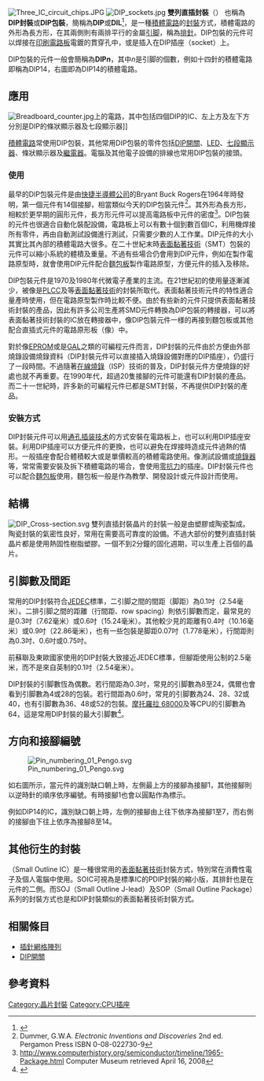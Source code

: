 {{noteTA
|1=zh-hant:表面黏著技術;zh-hans:表面贴装技术
}}
[[File:Three_IC_circuit_chips.JPG|thumb]]
[[Image:DIP_sockets.jpg|thumb]]
{{noteTA
|1=zh-hans:引脚; zh-hant:接腳;
}}
'''雙列直插封裝'''（{{lang-en|'''dual in-line package'''}}） 也稱為'''DIP封裝'''或'''DIP包裝'''，簡稱為'''DIP'''或'''DIL'''<ref>{{Cite web |url=http://www.conitec.com/xpages/adapter/DS210891.pdf |title=see for instance |access-date=2012-02-25 |archive-date=2020-09-30 |archive-url=https://web.archive.org/web/20200930174735/http://www.conitec.com/xpages/adapter/DS210891.pdf |dead-url=yes }}</ref>，是一種[[積體電路|積體電路]]的[[積體電路封裝|封裝]]方式，積體電路的外形為長方形，在其兩側則有兩排平行的金屬[[引脚|引脚]]，稱為[[排針|排針]]。DIP包裝的元件可以焊接在[[印刷電路板|印刷電路板]]電鍍的貫穿孔中，或是插入在DIP插座（socket）上。

DIP包裝的元件一般會簡稱為'''DIP''n'''''，其中''n''是引脚的個數，例如十四針的積體電路即稱為DIP14，右圖即為DIP14的積體電路。

== 應用 ==
[[File:Breadboard_counter.jpg|thumb]]上的電路，其中包括四個DIP的IC、左上方及左下方分別是DIP的條狀顯示器及七段顯示器]]

[[積體電路|積體電路]]常使用DIP包裝，其他常用DIP包裝的零件包括[[DIP開關|DIP開關]]、[[LED|LED]]、[[七段顯示器|七段顯示器]]、條狀顯示器及[[繼電器|繼電器]]。電腦及其他電子設備的排線也常用DIP包裝的接頭。

=== 使用 ===
最早的DIP包裝元件是由[[快捷半導體公司|快捷半導體公司]]的Bryant Buck Rogers在1964年時發明，第一個元件有14個接腳，相當類似今天的DIP包裝元件<ref>Dummer, G.W.A. ''Electronic Inventions and Discoveries'' 2nd ed. Pergamon Press ISBN 0-08-022730-9</ref>。其外形為長方形，相較於更早期的圓形元件，長方形元件可以提高電路板中元件的密度<ref>http://www.computerhistory.org/semiconductor/timeline/1965-Package.html {{Wayback|url=http://www.computerhistory.org/semiconductor/timeline/1965-Package.html |date=20151222223723 }} Computer Museum retrieved April 16, 2008</ref>。DIP包裝的元件也很適合自動化裝配設備，電路板上可以有數十個到數百個IC，利用{{link-en|波峰焊接|wave soldering}}機焊接所有零件，再由自動測試設備進行測試，只需要少數的人工作業。DIP元件的大小其實比其內部的積體電路大很多。在二十世紀末時[[表面黏著技術|表面黏著技術]]（SMT）包裝的元件可以縮小系統的體積及重量。不過有些場合仍會用到DIP元件，例如在製作電路原型時，就會使用DIP元件配合[[麵包板|麵包板]]製作電路原型，方便元件的插入及移除。

DIP包裝元件是1970及1980年代微電子產業的主流。在21世紀初的使用量逐漸減少，被像是[[PLCC|PLCC]]及{{link-en|SOIC|small-outline integrated circuit}}等[[表面黏著技術|表面黏著技術]]的封裝所取代。表面黏著技術元件的特性適合量產時使用，但在電路原型製作時比較不便。由於有些新的元件只提供表面黏著技術封裝的產品，因此有許多公司生產將SMD元件轉換為DIP包裝的轉接器，可以將表面黏著技術封裝的IC放在轉接器中，像DIP包裝元件一様的再接到麵包板或其他配合直插式元件的電路原形板（像{{link-en|洞洞板|stripboard}}）中。

對於像[[EPROM|EPROM]]或是[[GAL|GAL]]之類的可編程元件而言，DIP封裝的元件由於方便由外部燒錄設備燒錄資料（DIP封裝元件可以直接插入燒錄設備對應的DIP插座），仍盛行了一段時間。不過隨著[[在線燒錄|在線燒錄]]（ISP）技術的普及，DIP封裝元件方便燒錄的好處也就不再重要。在1990年代，超過20隻接腳的元件可能還有DIP封裝的產品。而二十一世紀時，許多新的可編程元件已都是SMT封裝，不再提供DIP封裝的產品。

=== 安裝方式===
DIP封裝元件可以用[[通孔插装技术|通孔插装技术]]的方式安裝在電路板上，也可以利用DIP插座安裝。利用DIP插座可以方便元件的更換，也可以避免在焊接時造成元件過熱的情形。一般插座會配合體積較大或是單價較高的積體電路使用。像測試設備或[[燒錄器|燒錄器]]等，常常需要安裝及拆下積體電路的場合，會使用[[零抗力|零抗力]]的插座。DIP封裝元件也可以配合[[麵包板|麵包板]]使用，麵包板一般是作為教學、開發設計或元件設計而使用。

== 結構 ==
[[File:DIP_Cross-section.svg|thumb]]
雙列直插封裝晶片的封裝一般是由塑膠或陶瓷製成。陶瓷封裝的氣密性良好，常用在需要高可靠度的設備。不過大部份的雙列直插封裝晶片都是使用熱固性樹脂塑膠。一個不到2分鐘的固化週期，可以生產上百個的晶片。

== 引脚數及間距 ==
常用的DIP封裝符合[[JEDEC|JEDEC]]標準，二引脚之間的間距（脚距）為0.1吋（2.54毫米）。二排引脚之間的距離（行間距、row spacing）則依引脚數而定，最常見的是0.3吋（7.62毫米）或0.6吋（15.24毫米）。其他較少見的距離有0.4吋（10.16毫米）或0.9吋（22.86毫米），也有一些包裝是脚距0.07吋（1.778毫米），行間距則為0.3吋、0.6吋或0.75吋。

前蘇聯及東歐國家使用的DIP封裝大致接近JEDEC標準，但腳距使用公制的2.5毫米，而不是來自英制的0.1吋（2.54毫米）。

DIP封裝的引脚數恆為偶數。若行間距為0.3吋，常見的引脚數為8至24，偶爾也會看到引脚數為4或28的包裝。若行間距為0.6吋，常見的引脚數為24、28、32或40，也有引脚數為36、48或52的包裝。[[摩托羅拉_68000|摩托羅拉 68000]]及{{link-en|Zilog Z180|Zilog Z180}}等CPU的引脚數為64，這是常用DIP封裝的最大引脚數<ref name="CMOS_DI">{{cite book |title=CMOS digital integrated circuits (3rd Edition) |last=Kang |first=Sung-Mo |coauthors=Leblebici, Yusuf |year=2002 |publisher=McGraw-Hill |isbn=0072460539 |page=42}}</ref>。

== 方向和接腳編號 ==
[[Image:Pin_numbering_01_Pengo.svg|thumb]]

如右圖所示，當元件的識別缺口朝上時，左側最上方的接腳為接腳1，其他接腳則以逆時針的順序依序編號。有時接腳1也會以圓點作為標示。

例如DIP14的IC，識別缺口朝上時，左側的接腳由上往下依序為接腳1至7，而右側的接腳由下往上依序為接腳8至14。

== 其他衍生的封裝 ==
{{link-en|SOIC|small-outline integrated circuit}}（Small Outline IC）是一種很常用的[[表面黏著技術|表面黏著技術]]封裝方式，特別常在消費性電子及個人電腦中使用。SOIC可視為是標準IC的PDIP封裝的縮小版，其排針也是在元件的二側。而SOJ（Small Outline J-lead）及SOP（Small Outline Package）系列的封裝方式也是和DIP封裝類似的表面黏著技術封裝方式。

== 相關條目 ==
* [[插針網格陣列|插針網格陣列]]
* [[DIP開關|DIP開關]]

== 參考資料 ==
{{reflist}}

[[Category:晶片封裝|Category:晶片封裝]]
[[Category:CPU插座|Category:CPU插座]]